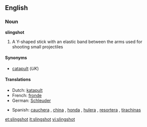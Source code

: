 ==English==

===Noun===
'''slingshot'''

# A Y-shaped stick with an elastic band between the arms used for shooting small projectiles

====Synonyms====
*[[catapult]] (''UK'')

====Translations====
{{trans-top|Y-shaped stick}}
*Dutch: [[katapult]] {{m}}
*French: [[fronde]] {{f}}
*German: [[Schleuder]] {{f}}
{{trans-mid}}
*Spanish: [[cauchera]] {{f}} {{italbrac|Colombia}}, [[china]] {{f}} {{italbrac|Venezuela}}, [[honda]] {{f}}, [[hulera]] {{f}} {{italbrac|Nicaragua}}, [[resortera]] {{f}} {{italbrac|Mexico}}, [[tirachinas]] {{m}}
{{trans-bottom}}

[[et:slingshot]]
[[it:slingshot]]
[[vi:slingshot]]